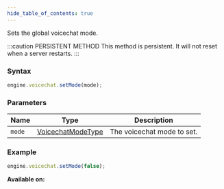 ```yaml
---
hide_table_of_contents: true
---
```



Sets the global voicechat mode.

:::caution PERSISTENT METHOD
This method is persistent. It will not reset when a server restarts.
:::

### Syntax

```js
engine.voicechat.setMode(mode);
```

### Parameters

| Name   | Type                                              | Description                |
| ------ | ------------------------------------------------- | -------------------------- |
| `mode` | [VoicechatModeType](/sdk/types/VoicechatModeType) | The voicechat mode to set. |

### Example

```js
engine.voicechat.setMode(false);
```

**Available on:** <ClientTag /> <ServerTag />
